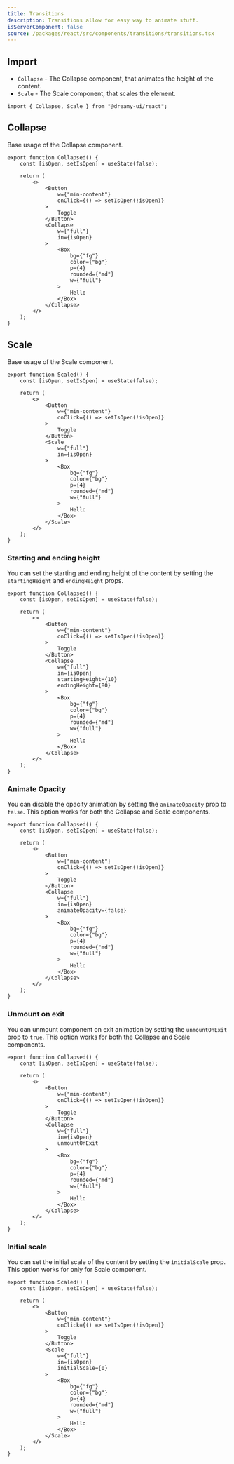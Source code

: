 ```yaml
---
title: Transitions
description: Transitions allow for easy way to animate stuff.
isServerComponent: false
source: /packages/react/src/components/transitions/transitions.tsx
---
```


## Import

- `Collapse` - The Collapse component, that animates the height of the content.
- `Scale` - The Scale component, that scales the element.

```tsx
import { Collapse, Scale } from "@dreamy-ui/react";
```

## Collapse

Base usage of the Collapse component.

<Wrapper>
    <Collapsed />
</Wrapper>

```tsx
export function Collapsed() {
    const [isOpen, setIsOpen] = useState(false);

    return (
        <>
            <Button
                w={"min-content"}
                onClick={() => setIsOpen(!isOpen)}
            >
                Toggle
            </Button>
            <Collapse
                w={"full"}
                in={isOpen}
            >
                <Box
                    bg={"fg"}
                    color={"bg"}
                    p={4}
                    rounded={"md"}
                    w={"full"}
                >
                    Hello
                </Box>
            </Collapse>
        </>
    );
}
```

## Scale

Base usage of the Scale component.

<Wrapper>
    <Scaled />
</Wrapper>

```tsx
export function Scaled() {
    const [isOpen, setIsOpen] = useState(false);

    return (
        <>
            <Button
                w={"min-content"}
                onClick={() => setIsOpen(!isOpen)}
            >
                Toggle
            </Button>
            <Scale
                w={"full"}
                in={isOpen}
            >
                <Box
                    bg={"fg"}
                    color={"bg"}
                    p={4}
                    rounded={"md"}
                    w={"full"}
                >
                    Hello
                </Box>
            </Scale>
        </>
    );
}
```

### Starting and ending height

You can set the starting and ending height of the content by setting the `startingHeight` and `endingHeight` props.

<Wrapper>
    <Collapsed startingHeight={10} endingHeight={80} />
</Wrapper>

```tsx
export function Collapsed() {
    const [isOpen, setIsOpen] = useState(false);

    return (
        <>
            <Button
                w={"min-content"}
                onClick={() => setIsOpen(!isOpen)}
            >
                Toggle
            </Button>
            <Collapse
                w={"full"}
                in={isOpen}
                startingHeight={10} 
                endingHeight={80}
            >
                <Box
                    bg={"fg"}
                    color={"bg"}
                    p={4}
                    rounded={"md"}
                    w={"full"}
                >
                    Hello
                </Box>
            </Collapse>
        </>
    );
}
```

### Animate Opacity

You can disable the opacity animation by setting the `animateOpacity` prop to `false`. This option works for both the Collapse and Scale components.

<Wrapper>
    <Collapsed animateOpacity={false} />
</Wrapper>

```tsx
export function Collapsed() {
    const [isOpen, setIsOpen] = useState(false);

    return (
        <>
            <Button
                w={"min-content"}
                onClick={() => setIsOpen(!isOpen)}
            >
                Toggle
            </Button>
            <Collapse
                w={"full"}
                in={isOpen}
                animateOpacity={false}
            >
                <Box
                    bg={"fg"}
                    color={"bg"}
                    p={4}
                    rounded={"md"}
                    w={"full"}
                >
                    Hello
                </Box>
            </Collapse>
        </>
    );
}
```

### Unmount on exit

You can unmount component on exit animation by setting the `unmountOnExit` prop to `true`. This option works for both the Collapse and Scale components.

<Wrapper>
    <Collapsed unmountOnExit />
</Wrapper>

```tsx
export function Collapsed() {
    const [isOpen, setIsOpen] = useState(false);

    return (
        <>
            <Button
                w={"min-content"}
                onClick={() => setIsOpen(!isOpen)}
            >
                Toggle
            </Button>
            <Collapse
                w={"full"}
                in={isOpen}
                unmountOnExit
            >
                <Box
                    bg={"fg"}
                    color={"bg"}
                    p={4}
                    rounded={"md"}
                    w={"full"}
                >
                    Hello
                </Box>
            </Collapse>
        </>
    );
}
```

### Initial scale

You can set the initial scale of the content by setting the `initialScale` prop. This option works for only for Scale component.

<Wrapper>
    <Scaled initialScale={0} />
</Wrapper>

```tsx
export function Scaled() {
    const [isOpen, setIsOpen] = useState(false);

    return (
        <>
            <Button
                w={"min-content"}
                onClick={() => setIsOpen(!isOpen)}
            >
                Toggle
            </Button>
            <Scale
                w={"full"}
                in={isOpen}
                initialScale={0}
            >
                <Box
                    bg={"fg"}
                    color={"bg"}
                    p={4}
                    rounded={"md"}
                    w={"full"}
                >
                    Hello
                </Box>
            </Scale>
        </>
    );
}
```
